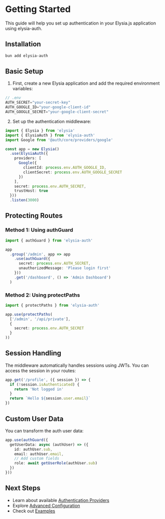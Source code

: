 # Getting Started

This guide will help you set up authentication in your Elysia.js application using elysia-auth.

## Installation

```bash
bun add elysia-auth
```

## Basic Setup

1. First, create a new Elysia application and add the required environment variables:

```typescript
// .env
AUTH_SECRET="your-secret-key"
AUTH_GOOGLE_ID="your-google-client-id"
AUTH_GOOGLE_SECRET="your-google-client-secret"
```

2. Set up the authentication middleware:

```typescript
import { Elysia } from 'elysia'
import { ElysiaAuth } from 'elysia-auth'
import Google from '@auth/core/providers/google'

const app = new Elysia()
  .use(ElysiaAuth({
    providers: [
      Google({
        clientId: process.env.AUTH_GOOGLE_ID,
        clientSecret: process.env.AUTH_GOOGLE_SECRET
      })
    ],
    secret: process.env.AUTH_SECRET,
    trustHost: true
  }))
  .listen(3000)
```

## Protecting Routes

### Method 1: Using authGuard

```typescript
import { authGuard } from 'elysia-auth'

app
  .group('/admin', app => app
    .use(authGuard({
      secret: process.env.AUTH_SECRET,
      unauthorizedMessage: 'Please login first'
    }))
    .get('/dashboard', () => 'Admin Dashboard')
  )
```

### Method 2: Using protectPaths

```typescript
import { protectPaths } from 'elysia-auth'

app.use(protectPaths(
  ['/admin', '/api/private'],
  {
    secret: process.env.AUTH_SECRET
  }
))
```

## Session Handling

The middleware automatically handles sessions using JWTs. You can access the session in your routes:

```typescript
app.get('/profile', ({ session }) => {
  if (!session.isAuthenticated) {
    return 'Not logged in'
  }
  return `Hello ${session.user.email}`
})
```

## Custom User Data

You can transform the auth user data:

```typescript
app.use(authGuard({
  getUserData: async (authUser) => ({
    id: authUser.sub,
    email: authUser.email,
    // Add custom fields
    role: await getUserRole(authUser.sub)
  })
}))
```

## Next Steps

- Learn about available [Authentication Providers](/providers)
- Explore [Advanced Configuration](/advanced)
- Check out [Examples](/examples)
